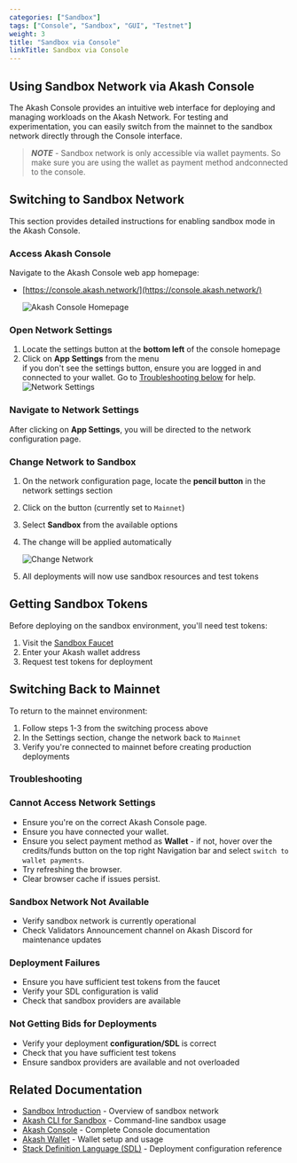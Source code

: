---
categories: ["Sandbox"]
tags: ["Console", "Sandbox", "GUI", "Testnet"]
weight: 3
title: "Sandbox via Console"
linkTitle: Sandbox via Console
---

## Using Sandbox Network via Akash Console

The Akash Console provides an intuitive web interface for deploying and managing workloads on the Akash Network. For testing and experimentation, you can easily switch from the mainnet to the sandbox network directly through the Console interface.

> _**NOTE**_ - Sandbox network is only accessible via wallet payments. So make sure you are using the wallet as payment method andconnected to the console.

## Switching to Sandbox Network

This section provides detailed instructions for enabling sandbox mode in the Akash Console.

### Access Akash Console

Navigate to the Akash Console web app homepage:

- [https://console.akash.network/](https://console.akash.network/)

   ![Akash Console Homepage](https://miro.medium.com/v2/1*FZvpGJGaF_-mEW4vLQt62Q.png)

### Open Network Settings

1. Locate the settings button at the **bottom left** of the console homepage
2. Click on **App Settings** from the menu  
if you don't see the settings button, ensure you are logged in and connected to your wallet. Go to [Troubleshooting below](#troubleshooting) for help.
   ![Network Settings](https://miro.medium.com/v2/1*G-NbSAf6n72Xw44wQDwtqg.png)

### Navigate to Network Settings

After clicking on **App Settings**, you will be directed to the network configuration page.

### Change Network to Sandbox

1. On the network configuration page, locate the **pencil button** in the network settings section
2. Click on the button (currently set to `Mainnet`)
3. Select **Sandbox** from the available options
4. The change will be applied automatically

   ![Change Network](https://miro.medium.com/v2/1*k7sCogrqpSIjz3blklUdTw.png)

5. All deployments will now use sandbox resources and test tokens

## Getting Sandbox Tokens

Before deploying on the sandbox environment, you'll need test tokens:

1. Visit the [Sandbox Faucet](https://faucet.sandbox-01.aksh.pw/)
2. Enter your Akash wallet address
3. Request test tokens for deployment


## Switching Back to Mainnet

To return to the mainnet environment:

1. Follow steps 1-3 from the switching process above
2. In the Settings section, change the network back to `Mainnet`
3. Verify you're connected to mainnet before creating production deployments

### Troubleshooting

### Cannot Access Network Settings

- Ensure you're on the correct Akash Console page.
- Ensure you have connected your wallet.
- Ensure you select payment method as **Wallet** - if not, hover over the credits/funds button on the top right Navigation bar and select `switch to wallet payments`.
- Try refreshing the browser.
- Clear browser cache if issues persist.


### Sandbox Network Not Available

- Verify sandbox network is currently operational
- Check Validators Announcement channel on Akash Discord for maintenance updates

### Deployment Failures

- Ensure you have sufficient test tokens from the faucet
- Verify your SDL configuration is valid
- Check that sandbox providers are available

### Not Getting Bids for Deployments

- Verify your deployment **configuration/SDL** is correct
- Check that you have sufficient test tokens
- Ensure sandbox providers are available and not overloaded

## Related Documentation

- [Sandbox Introduction](/docs/deployments/sandbox/introduction/) - Overview of sandbox network
- [Akash CLI for Sandbox](/docs/deployments/sandbox/installation/) - Command-line sandbox usage
- [Akash Console](/docs/deployments/akash-console/) - Complete Console documentation
- [Akash Wallet](/docs/getting-started/akash-wallet/) - Wallet setup and usage
- [Stack Definition Language (SDL)](/docs/getting-started/stack-definition-language/) - Deployment configuration reference
